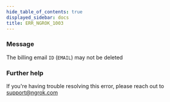 ```yaml
---
hide_table_of_contents: true
displayed_sidebar: docs
title: ERR_NGROK_1003
---
```




### Message

The billing email `ID` (`EMAIL`) may not be deleted

<ErrorDetails error="err_ngrok_1003" />

### Further help

If you're having trouble resolving this error, please reach out to [support@ngrok.com](mailto:support@ngrok.com?subject=Help%20with%20ERR_NGROK_1003)
